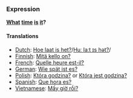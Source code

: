 ===Expression===
'''[[what|What]] [[time]] [[is]] [[it]]?'''

====Translations====
*[[Dutch]]: [[Hoe laat is het?]]/[[media:Hoe_laat_is_het.ogg|Huː laːt ɪs hət?]]/
*[[Finnish]]: [[Mitä kello on?]]
*[[French]]: [[Quelle heure est-il?]]
*[[German]]: [[Wie spät ist es?]]
*[[Polish]]: [[Która godzina?]] or [[Która jest godzina?]]
*[[Spanish]]: [[Que hora es?]]
*[[Vietnamese]]: [[Mấy giờ rồi?]]